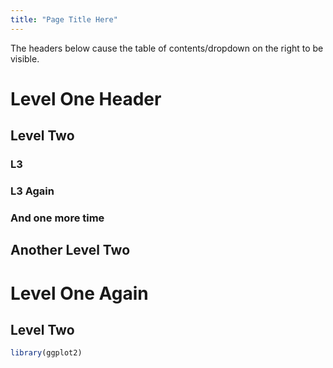 ```yaml
---
title: "Page Title Here"
---
```


The headers below cause the table of contents/dropdown on the right to be visible. 

# Level One Header

## Level Two

### L3

### L3 Again

### And one more time

## Another Level Two


# Level One Again

## Level Two


```r
library(ggplot2)
```

